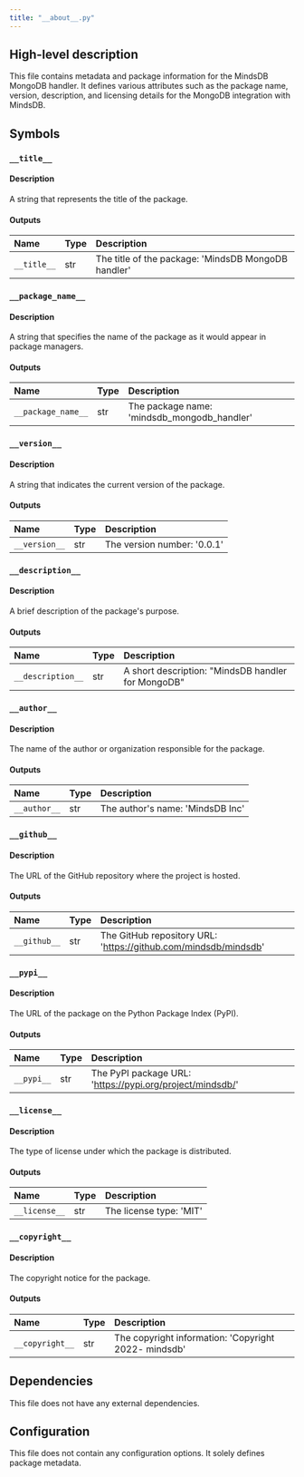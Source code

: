```yaml
---
title: "__about__.py"
---
```


## High-level description
This file contains metadata and package information for the MindsDB MongoDB handler. It defines various attributes such as the package name, version, description, and licensing details for the MongoDB integration with MindsDB.

## Symbols

### `__title__`
#### Description
A string that represents the title of the package.

#### Outputs
| Name | Type | Description |
|:-----|:-----|:------------|
| `__title__` | str | The title of the package: 'MindsDB MongoDB handler' |

### `__package_name__`
#### Description
A string that specifies the name of the package as it would appear in package managers.

#### Outputs
| Name | Type | Description |
|:-----|:-----|:------------|
| `__package_name__` | str | The package name: 'mindsdb_mongodb_handler' |

### `__version__`
#### Description
A string that indicates the current version of the package.

#### Outputs
| Name | Type | Description |
|:-----|:-----|:------------|
| `__version__` | str | The version number: '0.0.1' |

### `__description__`
#### Description
A brief description of the package's purpose.

#### Outputs
| Name | Type | Description |
|:-----|:-----|:------------|
| `__description__` | str | A short description: "MindsDB handler for MongoDB" |

### `__author__`
#### Description
The name of the author or organization responsible for the package.

#### Outputs
| Name | Type | Description |
|:-----|:-----|:------------|
| `__author__` | str | The author's name: 'MindsDB Inc' |

### `__github__`
#### Description
The URL of the GitHub repository where the project is hosted.

#### Outputs
| Name | Type | Description |
|:-----|:-----|:------------|
| `__github__` | str | The GitHub repository URL: 'https://github.com/mindsdb/mindsdb' |

### `__pypi__`
#### Description
The URL of the package on the Python Package Index (PyPI).

#### Outputs
| Name | Type | Description |
|:-----|:-----|:------------|
| `__pypi__` | str | The PyPI package URL: 'https://pypi.org/project/mindsdb/' |

### `__license__`
#### Description
The type of license under which the package is distributed.

#### Outputs
| Name | Type | Description |
|:-----|:-----|:------------|
| `__license__` | str | The license type: 'MIT' |

### `__copyright__`
#### Description
The copyright notice for the package.

#### Outputs
| Name | Type | Description |
|:-----|:-----|:------------|
| `__copyright__` | str | The copyright information: 'Copyright 2022- mindsdb' |

## Dependencies
This file does not have any external dependencies.

## Configuration
This file does not contain any configuration options. It solely defines package metadata.